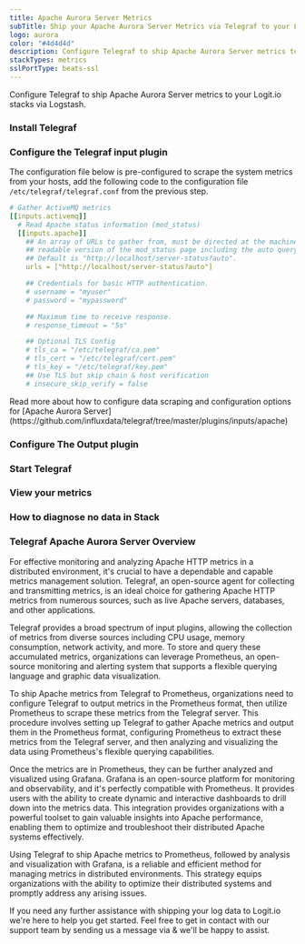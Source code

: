 ```yaml
---
title: Apache Aurora Server Metrics
subTitle: Ship your Apache Aurora Server Metrics via Telegraf to your Logit.io Stack
logo: aurora
color: "#4d4d4d"
description: Configure Telegraf to ship Apache Aurora Server metrics to Logit.io. Get started using our Telegraf Apache Aurora Server metrics example configuration.
stackTypes: metrics
sslPortType: beats-ssl
---
```


Configure Telegraf to ship Apache Aurora Server metrics to your Logit.io stacks via Logstash.

<Steps>

### Install Telegraf

<InstallTelegraf />

### Configure the Telegraf input plugin

The configuration file below is pre-configured to scrape the system metrics from your hosts, add the following code to the configuration file `/etc/telegraf/telegraf.conf` from the previous step.

```yaml copy
# Gather ActiveMQ metrics
[[inputs.activemq]]
  # Read Apache status information (mod_status)
  [[inputs.apache]]
    ## An array of URLs to gather from, must be directed at the machine
    ## readable version of the mod_status page including the auto query string.
    ## Default is "http://localhost/server-status?auto".
    urls = ["http://localhost/server-status?auto"]

    ## Credentials for basic HTTP authentication.
    # username = "myuser"
    # password = "mypassword"

    ## Maximum time to receive response.
    # response_timeout = "5s"

    ## Optional TLS Config
    # tls_ca = "/etc/telegraf/ca.pem"
    # tls_cert = "/etc/telegraf/cert.pem"
    # tls_key = "/etc/telegraf/key.pem"
    ## Use TLS but skip chain & host verification
    # insecure_skip_verify = false
```

<Callout type="info">
  Read more about how to configure data scraping and configuration options for [Apache Aurora Server](https://github.com/influxdata/telegraf/tree/master/plugins/inputs/apache)
</Callout>

### Configure The Output plugin

<TelegrafOutputPlugin />

### Start Telegraf

<StartTelegraf />

### View your metrics
<LaunchStack source="Apache_Aurora_Server_Metrics_via_Telegraf" utmMedium="metrics" utmCampaign="telegraf-Apache-metrics" />

### How to diagnose no data in Stack

<DiagnoseNoData />

</Steps>

### Telegraf Apache Aurora Server Overview

For effective monitoring and analyzing Apache HTTP metrics in a distributed environment, it's crucial to have a dependable and capable metrics 
management solution. Telegraf, an open-source agent for collecting and transmitting metrics, is an ideal choice for gathering Apache HTTP metrics 
from numerous sources, such as live Apache servers, databases, and other applications.

Telegraf provides a broad spectrum of input plugins, allowing the collection of metrics from diverse sources including CPU usage, memory 
consumption, network activity, and more. To store and query these accumulated metrics, organizations can leverage Prometheus, an open-source 
monitoring and alerting system that supports a flexible querying language and graphic data visualization.

To ship Apache metrics from Telegraf to Prometheus, organizations need to configure Telegraf to output metrics in the Prometheus format, then 
utilize Prometheus to scrape these metrics from the Telegraf server. This procedure involves setting up Telegraf to gather Apache metrics and 
output them in the Prometheus format, configuring Prometheus to extract these metrics from the Telegraf server, and then analyzing and visualizing 
the data using Prometheus's flexible querying capabilities.

Once the metrics are in Prometheus, they can be further analyzed and visualized using Grafana. Grafana is an open-source platform for monitoring 
and observability, and it's perfectly compatible with Prometheus. It provides users with the ability to create dynamic and interactive dashboards 
to drill down into the metrics data. This integration provides organizations with a powerful toolset to gain valuable insights into Apache 
performance, enabling them to optimize and troubleshoot their distributed Apache systems effectively.

Using Telegraf to ship Apache metrics to Prometheus, followed by analysis and visualization with Grafana, is a reliable and efficient method for 
managing metrics in distributed environments. This strategy equips organizations with the ability to optimize their distributed systems and 
promptly address any arising issues.

If you need any further assistance with shipping your log data to Logit.io we're here to help you get started. Feel free to get in contact with 
our support team by sending us a message via <IntercomButton text="live chat" /> & we'll be happy to assist.